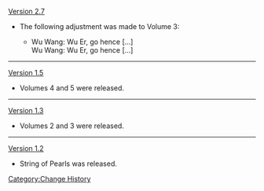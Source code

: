 [[Version 2.7]]
* The following adjustment was made to Volume 3:
** {{Color|Old:}} Wu Wang: Wu Er, go hence [...]<br />{{Color|New:}} Wu Wang: {{Highlight|"}}Wu Er, go hence [...]
----
[[Version 1.5]]
*Volumes 4 and 5 were released.
----
[[Version 1.3]]
*Volumes 2 and 3 were released.
----
[[Version 1.2]]
*String of Pearls was released.
<noinclude>[[Category:Change History]]</noinclude>